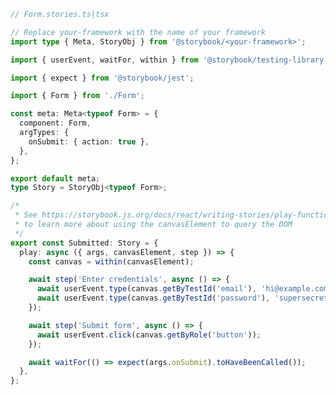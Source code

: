 ```ts
// Form.stories.ts|tsx

// Replace your-framework with the name of your framework
import type { Meta, StoryObj } from '@storybook/<your-framework>';

import { userEvent, waitFor, within } from '@storybook/testing-library';

import { expect } from '@storybook/jest';

import { Form } from './Form';

const meta: Meta<typeof Form> = {
  component: Form,
  argTypes: {
    onSubmit: { action: true },
  },
};

export default meta;
type Story = StoryObj<typeof Form>;

/*
 * See https://storybook.js.org/docs/react/writing-stories/play-function#working-with-the-canvas
 * to learn more about using the canvasElement to query the DOM
 */
export const Submitted: Story = {
  play: async ({ args, canvasElement, step }) => {
    const canvas = within(canvasElement);

    await step('Enter credentials', async () => {
      await userEvent.type(canvas.getByTestId('email'), 'hi@example.com');
      await userEvent.type(canvas.getByTestId('password'), 'supersecret');
    });

    await step('Submit form', async () => {
      await userEvent.click(canvas.getByRole('button'));
    });

    await waitFor(() => expect(args.onSubmit).toHaveBeenCalled());
  },
};
```
